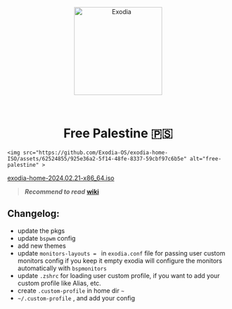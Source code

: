 <!-- LOGO -->

<p align="center">
    <a href="https://exodia-os.github.io/exodia-website/"><img src="https://github.com/Exodia-OS/exodia-home-ISO/assets/62524855/fc50e534-ab80-4bd4-a61a-10b990987735" height="200" width="200" alt="Exodia"></a>
</p>

</br>

<!-- LOGO -->


<h1 align="center"> Free Palestine 🇵🇸 </h1>

<p align="center">

    <img src="https://github.com/Exodia-OS/exodia-home-ISO/assets/62524855/925e36a2-5f14-48fe-8337-59cbf97c6b5e" alt="free-palestine" >

</p>

[exodia-home-2024.02.21-x86_64.iso](https://drive.google.com/file/d/1BPfs29ZEz3IW7LoV53K5ceUMQ0tkEDCc/view?usp=drive_link)

> **_Recommend to read_**   **[wiki](https://exodia-os.github.io/exodia-website/quickstart/post-install)**

## Changelog:

- update the pkgs
- update `bspwm` config
- add new themes
- update `monitors-layouts = ` in `exodia.conf` file for passing user custom monitors config if you keep it empty exodia will configure the monitors automatically with `bspmonitors`
- update `.zshrc` for loading user custom profile, if you want to add your custom profile like Alias, etc.
- create `.custom-profile` in home dir `~`
- `~/.custom-profile` , and add your config

